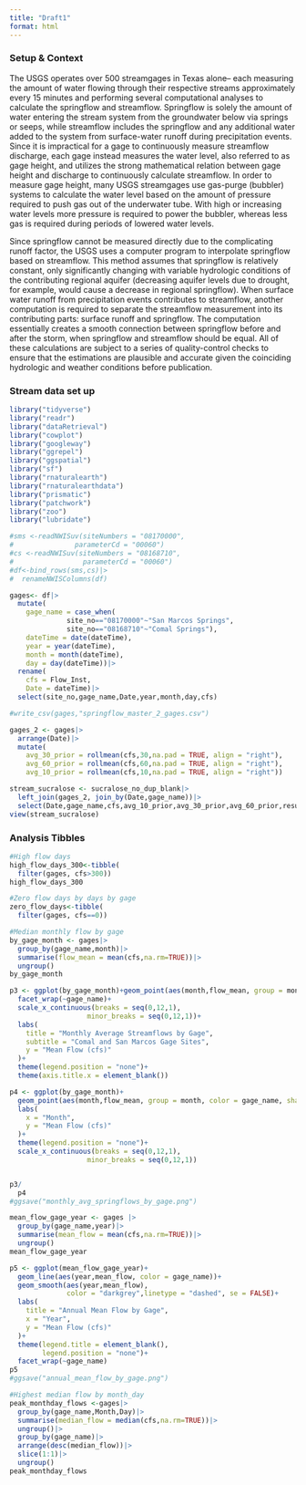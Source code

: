 ```yaml
---
title: "Draft1"
format: html
---
```


### Setup & Context

The USGS operates over 500 streamgages in Texas alone– each measuring the amount of water flowing through their respective streams approximately every 15 minutes and performing several computational analyses to calculate the springflow and streamflow. Springflow is solely the amount of water entering the stream system from the groundwater below via springs or seeps, while streamflow includes the springflow and any additional water added to the system from surface-water runoff during precipitation events. Since it is impractical for a gage to continuously measure streamflow discharge, each gage instead measures the water level, also referred to as gage height, and utilizes the strong mathematical relation between gage height and discharge to continuously calculate streamflow. In order to measure gage height, many USGS streamgages use gas-purge (bubbler) systems to calculate the water level based on the amount of pressure required to push gas out of the underwater tube. With high or increasing water levels more pressure is required to power the bubbler, whereas less gas is required during periods of lowered water levels.

Since springflow cannot be measured directly due to the complicating runoff factor, the USGS uses a computer program to interpolate springflow based on streamflow. This method assumes that springflow is relatively constant, only significantly changing with variable hydrologic conditions of the contributing regional aquifer (decreasing aquifer levels due to drought, for example, would cause a decrease in regional springflow). When surface water runoff from precipitation events contributes to streamflow, another computation is required to separate the streamflow measurement into its contributing parts: surface runoff and springflow. The computation essentially creates a smooth connection between springflow before and after the storm, when springflow and streamflow should be equal. All of these calculations are subject to a series of quality-control checks to ensure that the estimations are plausible and accurate given the coinciding hydrologic and weather conditions before publication.

### Stream data set up

```r
library("tidyverse")
library("readr")
library("dataRetrieval")
library("cowplot")
library("googleway")
library("ggrepel")
library("ggspatial")
library("sf")
library("rnaturalearth")
library("rnaturalearthdata")
library("prismatic")
library("patchwork")
library("zoo")
library("lubridate")
```

```r
#sms <-readNWISuv(siteNumbers = "08170000",
#               parameterCd = "00060")
#cs <-readNWISuv(siteNumbers = "08168710",
#                 parameterCd = "00060")
#df<-bind_rows(sms,cs)|>
#  renameNWISColumns(df)

gages<- df|>
  mutate(
    gage_name = case_when(
              site_no=="08170000"~"San Marcos Springs",
              site_no=="08168710"~"Comal Springs"),
    dateTime = date(dateTime),
    year = year(dateTime),
    month = month(dateTime),
    day = day(dateTime))|>
  rename(
    cfs = Flow_Inst,
    Date = dateTime)|>
  select(site_no,gage_name,Date,year,month,day,cfs)

#write_csv(gages,"springflow_master_2_gages.csv")
```

```r
gages_2 <- gages|>
  arrange(Date)|>
  mutate(
    avg_30_prior = rollmean(cfs,30,na.pad = TRUE, align = "right"),
    avg_60_prior = rollmean(cfs,60,na.pad = TRUE, align = "right"),
    avg_10_prior = rollmean(cfs,10,na.pad = TRUE, align = "right"))
```

```r
stream_sucralose <- sucralose_no_dup_blank|>
  left_join(gages_2, join_by(Date,gage_name))|>
  select(Date,gage_name,cfs,avg_10_prior,avg_30_prior,avg_60_prior,result_value,lab_qualifiers)
view(stream_sucralose)
```

### Analysis Tibbles

```r
#High flow days
high_flow_days_300<-tibble(
  filter(gages, cfs>300))
high_flow_days_300
```

```r
#Zero flow days by days by gage
zero_flow_days<-tibble(
  filter(gages, cfs==0))
```

```r
#Median monthly flow by gage
by_gage_month <- gages|>
  group_by(gage_name,month)|>
  summarise(flow_mean = mean(cfs,na.rm=TRUE))|>
  ungroup()
by_gage_month

p3 <- ggplot(by_gage_month)+geom_point(aes(month,flow_mean, group = month, color = gage_name, shape = gage_name))+
  facet_wrap(~gage_name)+
  scale_x_continuous(breaks = seq(0,12,1),
                   minor_breaks = seq(0,12,1))+
  labs(
    title = "Monthly Average Streamflows by Gage",
    subtitle = "Comal and San Marcos Gage Sites",
    y = "Mean Flow (cfs)"
  )+
  theme(legend.position = "none")+
  theme(axis.title.x = element_blank())

p4 <- ggplot(by_gage_month)+
  geom_point(aes(month,flow_mean, group = month, color = gage_name, shape = gage_name))+
  labs(
    x = "Month",
    y = "Mean Flow (cfs)"
  )+
  theme(legend.position = "none")+
  scale_x_continuous(breaks = seq(0,12,1),
                   minor_breaks = seq(0,12,1))


p3/
  p4
#ggsave("monthly_avg_springflows_by_gage.png")
```

```r
mean_flow_gage_year <- gages |>
  group_by(gage_name,year)|>
  summarise(mean_flow = mean(cfs,na.rm=TRUE))|>
  ungroup()
mean_flow_gage_year

p5 <- ggplot(mean_flow_gage_year)+
  geom_line(aes(year,mean_flow, color = gage_name))+
  geom_smooth(aes(year,mean_flow),
              color = "darkgrey",linetype = "dashed", se = FALSE)+
  labs(
    title = "Annual Mean Flow by Gage",
    x = "Year",
    y = "Mean Flow (cfs)"
  )+
  theme(legend.title = element_blank(),
        legend.position = "none")+
  facet_wrap(~gage_name)
p5
#ggsave("annual_mean_flow_by_gage.png")
```

```r
#Highest median flow by month_day
peak_monthday_flows <-gages|>
  group_by(gage_name,Month,Day)|>
  summarise(median_flow = median(cfs,na.rm=TRUE))|>
  ungroup()|>
  group_by(gage_name)|>
  arrange(desc(median_flow))|>
  slice(1:1)|>
  ungroup()
peak_monthday_flows
```
